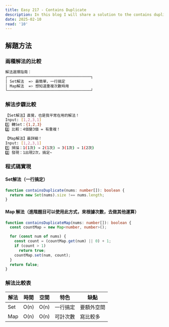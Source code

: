 ```yaml
---
title: Easy 217 - Contains Duplicate
description: In this blog I will share a solution to the contains duplicate problem.
date: 2025-02-10
read: '10'
---
```

## 解題方法

### 兩種解法的比較

```bash
解法選擇指南：
┌─────────────────────────────────────┐
│ Set解法  => 最簡單，一行搞定
│ Map解法  => 想知道重複次數時用
└─────────────────────────────────────┘
```

### 解法步驟比較

```bash
【Set解法】直覺，也是我平常在用的解法！
Input: [1,2,3,1]
1️⃣ 轉Set：{1,2,3}
2️⃣ 比較：4個變3個 = 有重複！

【Map解法】最詳細！
Input: [1,2,3,1]
1️⃣ 掃描：1(1次) → 2(1次) → 3(1次) → 1(2次)
2️⃣ 發現：1出現2次，搞定~
```

### 程式碼實現

#### Set解法（一行搞定）

```typescript
function containsDuplicate(nums: number[]): boolean {
  return new Set(nums).size !== nums.length;
}
```

#### Map 解法（進階題目可以使用此方式，來根據次數，去做其他運算）

```typescript
function containsDuplicateMap(nums: number[]): boolean {
  const countMap = new Map<number, number>();

  for (const num of nums) {
    const count = (countMap.get(num) || 0) + 1;
    if (count > 1)
      return true;
    countMap.set(num, count);
  }
  return false;
}
```

### 解法比較表

| 解法 | 時間 | 空間 | 特色 | 缺點 |
|------|------|------|------|------|
| Set | O(n) | O(n) | 一行搞定 | 要額外空間 |
| Map | O(n) | O(n) | 可計次數 | 寫比較多 |
